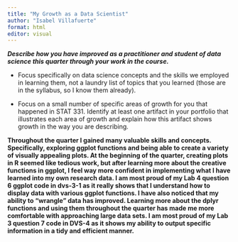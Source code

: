 ```yaml
---
title: "My Growth as a Data Scientist"
author: "Isabel Villafuerte"
format: html
editor: visual
---
```


***Describe how you have improved as a practitioner and student of data science this quarter through your work in the course.***

-   Focus specifically on data science concepts and the skills we employed in learning them, not a laundry list of topics that you learned (those are in the syllabus, so I know them already).

-   Focus on a small number of specific areas of growth for you that happened in STAT 331. Identify at least one artifact in your portfolio that illustrates each area of growth and explain how this artifact shows growth in the way you are describing.

**Throughout the quarter I gained many valuable skills and concepts. Specifically, exploring ggplot functions and being able to create a variety of visually appealing plots. At the beginning of the quarter, creating plots in R seemed like tedious work, but after learning more about the creative functions in ggplot, I feel way more confident in implementing what I have learned into my own research data. I am most proud of my Lab 4 question 6 ggplot code in dvs-3-1 as it really shows that I understand how to display data with various ggplot functions. I have also noticed that my ability to "wrangle" data has improved. Learning more about the dplyr functions and using them throughout the quarter has made me more comfortable with approaching large data sets. I am most proud of my Lab 3 question 7 code in DVS-4 as it shows my ability to output specific information in a tidy and efficient manner.**
